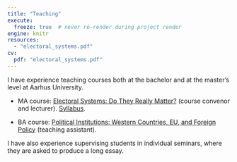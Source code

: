 ```yaml
---
title: "Teaching"
execute:
  freeze: true  # never re-render during project render
engine: knitr 
resources:
  - "electoral_systems.pdf"
cv:
  pdf: "electoral_systems.pdf"
---
```


I have experience teaching courses both at the bachelor and at the master's level at Aarhus University.

-   MA course: [Electoral Systems: Do They Really Matter?](https://kursuskatalog.au.dk/en/course/113493/223E22-Electoral-Systems-Do-They-Really-Matter) (course convenor and lecturer). [Syllabus](electoral_systems.pdf).

-   BA course: [Political Institutions: Western Countries, EU, and Foreign Policy](https://kursuskatalog.au.dk/en/course/110302/Political-Institutions-Western-Countries-EU-and-Foreign-Policy) (teaching assistant).

I have also experience supervising students in individual seminars, where they are asked to produce a long essay.
